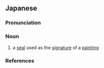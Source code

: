 ==Japanese==
{{ja-kanjitab|え|いん|yomi=o}}

===Pronunciation===
{{ja-pron|yomi=o|えいん|acc=0|acc_ref=DJR}}

===Noun===
{{ja-noun|えいん|hhira=ゑいん}}

# {{lb|sort=えいん|ja|painting}} a [[seal]] used as the [[signature]] of a [[painting]]

===References===
<references/>